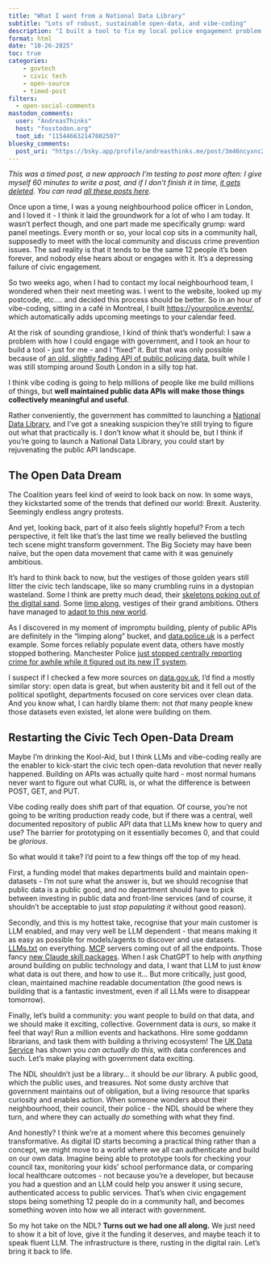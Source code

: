 ```yaml
---
title: "What I want from a National Data Library"
subtitle: "Lots of robust, sustainable open-data, and vibe-coding"
description: "I built a tool to fix my local police engagement problem in an hour of café coding. But that was only possible because of a fading public data API from years ago...let's revive the open data dream with the National Data Library!"
format: html
date: "10-26-2025"
toc: true
categories: 
    - govtech
    - civic tech
    - open-source  
    - timed-post
filters:
  - open-social-comments
mastodon_comments:
  user: "AndreasThinks"
  host: "fosstodon.org"
  toot_id: "115446632147802507"
bluesky_comments:
  post_uri: "https://bsky.app/profile/andreasthinks.me/post/3m46ncyxnc22r"
---
```


::: {.callout-note title="Timed Post"}
_This was a timed post, a new approach I'm testing to post more often: I give myself 60 minutes to write a post, and if I don't finish it in time, [it gets deleted](https://github.com/AndreasThinks/obsidian-timed-posts). You can read [all these posts here](https://andreasthinks.me/#category=timed-post)._
:::

Once upon a time, I was a young neighbourhood police officer in London, and I loved it - I think it laid the groundwork for a lot of who I am today. It wasn't perfect though, and one part made me specifically grump: ward panel meetings. Every month or so, your local cop sits in a community hall, supposedly to meet with the local community and discuss crime prevention issues. The sad reality is that it tends to be the same 12 people it's been forever, and nobody else hears about or engages with it. It's a depressing failure of civic engagement.

So two weeks ago, when I had to contact my local neighbourhood team, I wondered when their next meeting was. I went to the website, looked up my postcode, etc.... and decided this process should be better. So in an hour of vibe-coding, sitting in a café in Montreal, I built [https://yourpolice.events/](https://yourpolice.events/), which automatically adds upcoming meetings to your calendar feed.

At the risk of sounding grandiose, I kind of think that's wonderful: I saw a problem with how I could engage with government, and I took an hour to build a tool - just for me - and I "fixed" it. But that was only possible because of [an old, slightly fading API of public policing data](https://data.police.uk/), built while I was still stomping around South London in a silly top hat.

I think vibe coding is going to help millions of people like me build millions of things, but **well maintained public data APIs will make those things collectively meaningful and useful**.

Rather conveniently, the government has committed to launching a [National Data Library](https://www.gov.uk/government/publications/national-data-library/national-data-library), and I've got a sneaking suspicion they're still trying to figure out what that practically is. I don't know what it should be, but I think if you're going to launch a National Data Library, you could start by rejuvenating the public API landscape.

## The Open Data Dream

The Coalition years feel kind of weird to look back on now. In some ways, they kickstarted some of the trends that defined our world: Brexit. Austerity. Seemingly endless angry protests.

And yet, looking back, part of it also feels slightly hopeful? From a tech perspective, it felt like that's the last time we really believed the bustling tech scene might transform government. The Big Society may have been naïve, but the open data movement that came with it was genuinely ambitious.

It's hard to think back to now, but the vestiges of those golden years still litter the civic tech landscape, like so many crumbling ruins in a dystopian wasteland. Some I think are pretty much dead, their [skeletons poking out of the digital sand](https://www.data.gov.uk/). Some [limp along](https://data.police.uk/docs/), vestiges of their grand ambitions. Others have managed to [adapt to this new world](https://www.mysociety.org/).

As I discovered in my moment of impromptu building, plenty of public APIs are definitely in the "limping along" bucket, and [data.police.uk](https://data.police.uk/) is a perfect example. Some forces reliably populate event data, others have mostly stopped bothering. Manchester Police [just stopped centrally reporting crime for awhile while it figured out its new IT system](https://www.bbc.co.uk/news/uk-england-manchester-68489297).

I suspect if I checked a few more sources on [data.gov.uk](https://www.data.gov.uk/), I'd find a mostly similar story: open data is great, but when austerity bit and it fell out of the political spotlight, departments focused on core services over clean data. And you know what, I can hardly blame them: not _that_ many people knew those datasets even existed, let alone were building on them.

## Restarting the Civic Tech Open-Data Dream

Maybe I'm drinking the Kool-Aid, but I think LLMs and vibe-coding really are the enabler to kick-start the civic tech open-data revolution that never really happened. Building on APIs was actually quite hard - most normal humans never want to figure out what CURL is, or what the difference is between POST, GET, and PUT.

Vibe coding really does shift part of that equation. Of course, you're not going to be writing production ready code, but if there was a central, well documented repository of public API data that LLMs knew how to query and use? The barrier for prototyping on it essentially becomes 0, and that could be _glorious_.

So what would it take? I'd point to a few things off the top of my head.

First, a funding model that makes departments build and maintain open-datasets - I'm not sure what the answer is, but we should recognise that public data is a public good, and no department should have to pick between investing in public data and front-line services (and of course, it shouldn't be acceptable to just _stop populating it_ without good reason).

Secondly, and this is my hottest take, recognise that your main customer is LLM enabled, and may very well be LLM dependent - that means making it as easy as possible for models/agents to discover and use datasets. [LLMs.txt](https://llmstxt.org/) on everything. [MCP](https://modelcontextprotocol.io/docs/getting-started/intro) servers coming out of all the endpoints. Those fancy [new Claude skill packages](https://www.anthropic.com/news/skills). When I ask ChatGPT to help with _anything_ around building on public technology and data, I want that LLM to just _know_ what data is out there, and how to use it... But more critically, just good, clean, maintained machine readable documentation (the good news is building that is a fantastic investment, even if all LLMs were to disappear tomorrow).

Finally, let's build a community: you want people to build on that data, and we should make it exciting, collective. Government data is _ours_, so make it feel that way! Run a million events and hackathons. Hire some goddamn librarians, and task them with building a thriving ecosystem! The [UK Data Service](https://ukdataservice.ac.uk/) has shown you _can actually do this_, with data conferences and such. Let's make playing with government data exciting.

The NDL shouldn't just be a library... it should be _our_ library. A public good, which the public uses, and treasures. Not some dusty archive that government maintains out of obligation, but a living resource that sparks curiosity and enables action. When someone wonders about their neighbourhood, their council, their police - the NDL should be where they turn, and where they can actually _do_ something with what they find.

And honestly? I think we're at a moment where this becomes genuinely transformative. As digital ID starts becoming a practical thing rather than a concept, we might move to a world where we all can authenticate and build on our own data. Imagine being able to prototype tools for checking your council tax, monitoring your kids' school performance data, or comparing local healthcare outcomes - not because you're a developer, but because you had a question and an LLM could help you answer it using secure, authenticated access to public services. That's when civic engagement stops being something 12 people do in a community hall, and becomes something woven into how we all interact with government.

So my hot take on the NDL? **Turns out we had one all along.** We just need to show it a bit of love, give it the funding it deserves, and maybe teach it to speak fluent LLM. The infrastructure is there, rusting in the digital rain. Let's bring it back to life.
